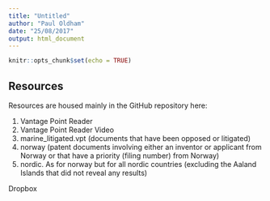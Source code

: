 ```yaml
---
title: "Untitled"
author: "Paul Oldham"
date: "25/08/2017"
output: html_document
---
```


```r
knitr::opts_chunk$set(echo = TRUE)
```

## Resources

Resources are housed mainly in the GitHub repository here:

1. Vantage Point Reader
2. Vantage Point Reader Video
3. marine_litigated.vpt (documents that have been opposed or litigated)
4. norway (patent documents involving either an inventor or applicant from Norway or that have a priority (filing number) from Norway)
5. nordic. As for norway but for all nordic countries (excluding the Aaland Islands that did not reveal any results)

Dropbox
